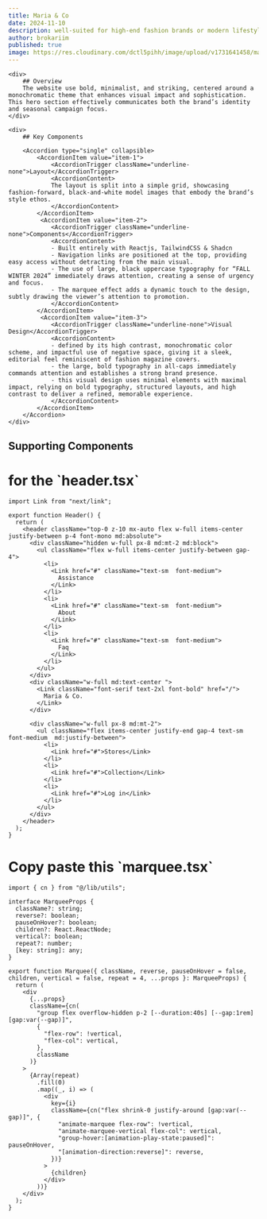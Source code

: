 ```yaml
---
title: Maria & Co
date: 2024-11-10
description: well-suited for high-end fashion brands or modern lifestyle businesses that focus on exclusivity, timeless aesthetics, and understated elegance.
author: brokariim
published: true
image: https://res.cloudinary.com/dctl5pihh/image/upload/v1731641458/maria-co_thumb_s7nkjk.png
---
```


<ComponentPreview name="maria-and-co" />

<div className="md:py-12 md:px-20">
<div className="w-full grid md:grid-cols-2 grid-cols-1 space-y-4 md:space-y-0 gap-2">

    <div>
        ## Overview
        The website use bold, minimalist, and striking, centered around a monochromatic theme that enhances visual impact and sophistication. This hero section effectively communicates both the brand’s identity and seasonal campaign focus.
    </div>

    <div>
        ## Key Components

        <Accordion type="single" collapsible>
            <AccordionItem value="item-1">
                <AccordionTrigger className="underline-none">Layout</AccordionTrigger>
                <AccordionContent>
                The layout is split into a simple grid, showcasing fashion-forward, black-and-white model images that embody the brand’s style ethos.
                </AccordionContent>
            </AccordionItem>
             <AccordionItem value="item-2">
                <AccordionTrigger className="underline-none">Components</AccordionTrigger>
                <AccordionContent>
                - Built entirely with Reactjs, TailwindCSS & Shadcn
                - Navigation links are positioned at the top, providing easy access without detracting from the main visual.
                - The use of large, black uppercase typography for “FALL WINTER 2024” immediately draws attention, creating a sense of urgency and focus.
                - The marquee effect adds a dynamic touch to the design, subtly drawing the viewer’s attention to promotion.
                </AccordionContent>
            </AccordionItem>
             <AccordionItem value="item-3">
                <AccordionTrigger className="underline-none">Visual Design</AccordionTrigger>
                <AccordionContent>
                - defined by its high contrast, monochromatic color scheme, and impactful use of negative space, giving it a sleek, editorial feel reminiscent of fashion magazine covers.
                - the large, bold typography in all-caps immediately commands attention and establishes a strong brand presence.
                - this visual design uses minimal elements with maximal impact, relying on bold typography, structured layouts, and high contrast to deliver a refined, memorable experience.
                </AccordionContent>
            </AccordionItem>
        </Accordion>
    </div>

</div>

## Supporting Components

<h1 className="mt-2 font-bold text-xl">for the `header.tsx`</h1>

```tsx
import Link from "next/link";

export function Header() {
  return (
    <header className="top-0 z-10 mx-auto flex w-full items-center justify-between p-4 font-mono md:absolute">
      <div className="hidden w-full px-8 md:mt-2 md:block">
        <ul className="flex w-full items-center justify-between gap-4">
          <li>
            <Link href="#" className="text-sm  font-medium">
              Assistance
            </Link>
          </li>
          <li>
            <Link href="#" className="text-sm  font-medium">
              About
            </Link>
          </li>
          <li>
            <Link href="#" className="text-sm  font-medium">
              Faq
            </Link>
          </li>
        </ul>
      </div>
      <div className="w-full md:text-center ">
        <Link className="font-serif text-2xl font-bold" href="/">
          Maria & Co.
        </Link>
      </div>

      <div className="w-full px-8 md:mt-2">
        <ul className="flex items-center justify-end gap-4 text-sm  font-medium  md:justify-between">
          <li>
            <Link href="#">Stores</Link>
          </li>
          <li>
            <Link href="#">Collection</Link>
          </li>
          <li>
            <Link href="#">Log in</Link>
          </li>
        </ul>
      </div>
    </header>
  );
}
```

<h1 className="font-bold text-xl">Copy paste this `marquee.tsx`</h1>

```tsx
import { cn } from "@/lib/utils";

interface MarqueeProps {
  className?: string;
  reverse?: boolean;
  pauseOnHover?: boolean;
  children?: React.ReactNode;
  vertical?: boolean;
  repeat?: number;
  [key: string]: any;
}

export function Marquee({ className, reverse, pauseOnHover = false, children, vertical = false, repeat = 4, ...props }: MarqueeProps) {
  return (
    <div
      {...props}
      className={cn(
        "group flex overflow-hidden p-2 [--duration:40s] [--gap:1rem] [gap:var(--gap)]",
        {
          "flex-row": !vertical,
          "flex-col": vertical,
        },
        className
      )}
    >
      {Array(repeat)
        .fill(0)
        .map((_, i) => (
          <div
            key={i}
            className={cn("flex shrink-0 justify-around [gap:var(--gap)]", {
              "animate-marquee flex-row": !vertical,
              "animate-marquee-vertical flex-col": vertical,
              "group-hover:[animation-play-state:paused]": pauseOnHover,
              "[animation-direction:reverse]": reverse,
            })}
          >
            {children}
          </div>
        ))}
    </div>
  );
}
```

</div>
